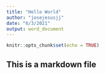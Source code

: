 ```yaml
---
title: "Hello World"
author: "josejesusjj"
date: "6/3/2021"
output: word_document
---
```


```r
knitr::opts_chunk$set(echo = TRUE)
```


## This is a markdown file


